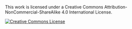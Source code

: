 This work is licensed under a Creative Commons Attribution-NonCommercial-ShareAlike 4.0 International License.

[![Creative Commons License](by-nc-sa_4.png)](http://creativecommons.org/licenses/by-nc-sa/4.0/)
